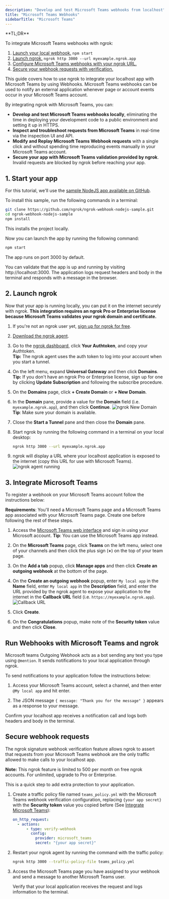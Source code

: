 ```yaml
---
description: "Develop and test Microsoft Teams webhooks from localhost"
title: "Microsoft Teams Webhooks"
sidebarTitle: "Microsoft Teams"
---
```


<Tip>
**TL;DR**



To integrate Microsoft Teams webhooks with ngrok:

1. [Launch your local webhook.](#start-your-app) `npm start`
1. [Launch ngrok.](#start-ngrok) `ngrok http 3000 --url myexample.ngrok.app`
1. [Configure Microsoft Teams webhooks with your ngrok URL.](#setup-webhook)
1. [Secure your webhook requests with verification.](#security)
</Tip>

This guide covers how to use ngrok to integrate your localhost app with Microsoft Teams by using Webhooks.
Microsoft Teams webhooks can be used to notify an external application whenever page or account events occur in your Microsoft Teams account.

By integrating ngrok with Microsoft Teams, you can:

- **Develop and test Microsoft Teams webhooks locally**, eliminating the time in deploying your development code to a public environment and setting it up in HTTPS.
- **Inspect and troubleshoot requests from Microsoft Teams** in real-time via the inspection UI and API.
- **Modify and Replay Microsoft Teams Webhook requests** with a single click and without spending time reproducing events manually in your Microsoft Teams account.
- **Secure your app with Microsoft Teams validation provided by ngrok**. Invalid requests are blocked by ngrok before reaching your app.

## 1. Start your app 

For this tutorial, we'll use the [sample NodeJS app available on GitHub](https://github.com/ngrok/ngrok-webhook-nodejs-sample).

To install this sample, run the following commands in a terminal:

```bash
git clone https://github.com/ngrok/ngrok-webhook-nodejs-sample.git
cd ngrok-webhook-nodejs-sample
npm install
```

This installs the project locally.

Now you can launch the app by running the following command:

```bash
npm start
```

The app runs on port 3000 by default.

You can validate that the app is up and running by visiting http://localhost:3000. The application logs request headers and body in the terminal and responds with a message in the browser.

## 2. Launch ngrok 

Now that your app is running locally, you can put it on the internet securely with ngrok.
<Info>
**This integration requires an ngrok Pro or Enterprise license because Microsoft Teams validates your ngrok domain and certificate.**
</Info>

1. If you're not an ngrok user yet, [sign up for ngrok for free](https://ngrok.com/signup).

1. [Download the ngrok agent](https://download.ngrok.com).

1. Go to the [ngrok dashboard](https://dashboard.ngrok.com), click **Your Authtoken**, and copy your Authtoken. <br />
   **Tip:** The ngrok agent uses the auth token to log into your account when you start a tunnel.

1. On the left menu, expand **Universal Gateway** and then click **Domains**.
   **Tip:** If you don't have an ngrok Pro or Enterprise license, sign up for one by clicking **Update Subscription** and following the subscribe procedure.

1. On the **Domains** page, click **+ Create Domain** or **+ New Domain**.

1. In the **Domain** pane, provide a value for the **Domain** field (i.e. `myexample.ngrok.app`), and then click **Continue**.
   ![ngrok New Domain](../img/facebook-messenger/img/ngrok_new_domain.png)
   **Tip**: Make sure your domain is available.

1. Close the **Start a Tunnel** pane and then close the **Domain** pane.

1. Start ngrok by running the following command in a terminal on your local desktop:

   ```bash
   ngrok http 3000 --url myexample.ngrok.app
   ```

1. ngrok will display a URL where your localhost application is exposed to the internet (copy this URL for use with Microsoft Teams).
   ![ngrok agent running](../img/facebook-messenger/img/launch_ngrok_tunnel_domain.png)

## 3. Integrate Microsoft Teams 

To register a webhook on your Microsoft Teams account follow the instructions below:

**Requirements**: You'll need a Microsoft Teams page and a Microsoft Teams app associated with your Microsoft Teams page. Create one before following the rest of these steps.

1. Access the [Microsoft Teams web interface](https://teams.microsoft.com/) and sign in using your Microsoft account.
   **Tip**: You can use the Microsoft Teams app instead.

1. On the **Microsoft Teams** page, click **Teams** on the left menu, select one of your channels and then click the plus sign (**+**) on the top of your team page.
1. On the **Add a tab** popup, click **Manage apps** and then click **Create an outgoing webhook** at the bottom of the page.

1. On the **Create an outgoing webhook** popup, enter `My local app` in the **Name** field, enter `My local app` in the **Description** field, and enter the URL provided by the ngrok agent to expose your application to the internet in the **Callback URL** field (i.e. `https://myexample.ngrok.app`).
   ![Callback URL](../img/teams/img/ngrok_url_configuration_teams.png)

1. Click **Create**.

1. On the **Congratulations** popup, make note of the **Security token** value and then click **Close**.

## Run Webhooks with Microsoft Teams and ngrok

Microsoft teams Outgoing Webhook acts as a bot sending any text you type using `@mention`. It sends notifications to your local application through ngrok.

To send notifications to your application follow the instructions below:

1. Access your Microsoft Teams account, select a channel, and then enter `@My local app` and hit enter.

1. The JSON message `{ message: "Thank you for the message" }` appears as a response to your message.

Confirm your localhost app receives a notification call and logs both headers and body in the terminal.

<InspectingRequests />

<ReplayingRequests />

## Secure webhook requests 

The ngrok signature webhook verification feature allows ngrok to assert that requests from your Microsoft Teams webhook are the only traffic allowed to make calls to your localhost app.

**Note:** This ngrok feature is limited to 500 per month on free ngrok accounts. For unlimited, upgrade to Pro or Enterprise.

This is a quick step to add extra protection to your application.

1. Create a traffic policy file named `teams_policy.yml` with the Microsoft Teams webhook verification configuration, replacing `{your app secret}` with the **Security token** value you copied before (See [Integrate Microsoft Teams](#setup-webhook)):

   ```yaml
   on_http_request:
     - actions:
         - type: verify-webhook
           config:
             provider: microsoft_teams
             secret: "{your app secret}"
   ```

1. Restart your ngrok agent by running the command with the traffic policy:

   ```bash
   ngrok http 3000 --traffic-policy-file teams_policy.yml
   ```

1. Access the Microsoft Teams page you have assigned to your webhook and send a message to another Microsoft Teams user.

   Verify that your local application receives the request and logs information to the terminal.
